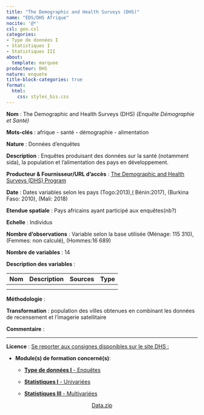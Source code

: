 ```yaml
---
title: "The Demographic and Health Surveys (DHS)"
name: "EDS/DHS Afrique"
nocite: '@*'
csl: geo.csl
categories: 
- Type de données I
- Statistiques I 
- Statistiques III
about:
  template: marquee
producteur: DHS
nature: enquete
title-block-categories: true
format:
  html: 
    css: styles_bis.css
---
```


**Nom** : The Demographic and Health Surveys (DHS) *(Enquête Démographie et Santé)*

**Mots-clés** : afrique - santé - démographie - alimentation

**Nature** : Données d'enquêtes

**Description** : Enquêtes produisant des données sur la santé (notamment sida), la population et l'alimentation des pays en développement.

**Producteur & Fournisseur/URL d'accès** : [The Demographic and Health Surveys (DHS) Program](https://www.dhsprogram.com/)

**Date** : Dates variables selon les pays (Togo:2013),( Bénin:2017), (Burkina Faso: 2010), (Mali: 2018)

**Etendue spatiale** : Pays africains ayant participé aux enquêtes(nb?)

**Echelle** : Individus

**Nombre d'observations** : Variable selon la base utilisée (Ménage: 115 310), (Femmes: non calculé), (Hommes:16 689)

**Nombre de variables** : 14

**Description des variables** :

| Nom | Description | Sources | Type |
|-----|-------------|---------|------|
|     |             |         |      |
|     |             |         |      |

**Méthodologie** :

**Transformation** : population des villes obtenues en combinant les données de recensement et l'imagerie satellitaire

**Commentaire** :

------------------------------------------------------------------------

**Licence** : [Se reporter aux consignes disponibles sur le site DHS :](https://dhsprogram.com/publications/Recommended)

-   **Module(s) de formation concerné(s)**:

    -   [**Type de données I** - Enquêtes](../modules/typ1_enq.qmd)

    -   [**Statistiques I** - Univariées](../modules/exp1_uni.qmd)

    -   [**Statistiques III** - Multivariées](../modules/exp3_mul.qmd)

<center><a href="" class="btn btn-info" role="button" aria-disabled="true"><i class="bi bi-cloud-arrow-down"></i> Data.zip</a></center>
